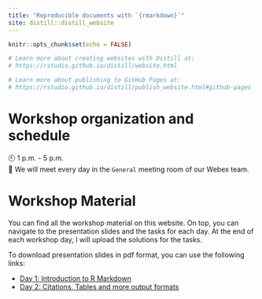 ```yaml
---
title: "Reproducible documents with `{rmarkdown}`"
site: distill::distill_website
---
```


```r
knitr::opts_chunk$set(echo = FALSE)

# Learn more about creating websites with Distill at:
# https://rstudio.github.io/distill/website.html

# Learn more about publishing to GitHub Pages at:
# https://rstudio.github.io/distill/publish_website.html#github-pages

```

# Workshop organization and schedule

🕘 1 p.m. - 5 p.m. <br>
📍 We will meet every day in the `General` meeting room of our Webex team.


# Workshop Material

You can find all the workshop material on this website.
On top, you can navigate to the presentation slides and the tasks for each day.
At the end of each workshop day, I will upload the solutions for the tasks.

To download presentation slides in pdf format, you can use the following links:

- <a href="./slides/3_Day1.pdf" download> Day 1: Introduction to R Markdown </a>
- <a href="./slides/4_Day2.pdf" download> Day 2: Citations, Tables and more output formats </a>

